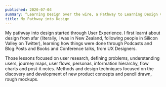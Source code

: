 ```yaml
---
published: 2020-07-04
summary: “Learning Design over the wire, a Pathway to Learning Design via Twitter"
title: My Pathway into Design
---
```


My pathway into design started through User Experience. I first learnt about design from afar (literally, I was in New Zealand, following people in Silicon Valley on Twitter), learning how things were done through Podcasts and Blog Posts and Books and Conference talks, from UX Designers.

Those lessons focused on user research, defining problems, understanding users, journey maps, user flows, personas, information hierarchy, flow charts and post-it notes. Methods and design techniques focused on the discovery and development of new product concepts and pencil drawn, rough mockups.
